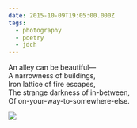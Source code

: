 ```yaml
---
date: 2015-10-09T19:05:00.000Z
tags:
  - photography
  - poetry
  - jdch
---
```

An alley can be beautiful—<br/>
A narrowness of buildings,<br/>
Iron lattice of fire escapes,<br/>
The strange darkness of in-between,<br/>
Of on-your-way-to-somewhere-else.

![](../../assets/photos/20151009-IMG_2368.jpg)
